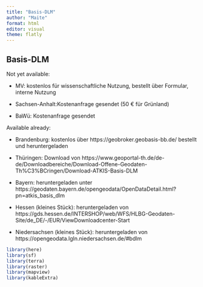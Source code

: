 ```yaml
---
title: "Basis-DLM"
author: "Maite"
format: html
editor: visual
theme: flatly
---
```


## Basis-DLM

Not yet available:

-   MV: kostenlos für wissenschaftliche Nutzung, bestellt über Formular, interne Nutzung

-   Sachsen-Anhalt:Kostenanfrage gesendet (50 € für Grünland)

-   BaWü: Kostenanfrage gesendet

Available already:

-   Brandenburg: kostenlos über https://geobroker.geobasis-bb.de/ bestellt und heruntergeladen

-   Thüringen: Download von https://www.geoportal-th.de/de-de/Downloadbereiche/Download-Offene-Geodaten-Th%C3%BCringen/Download-ATKIS-Basis-DLM

-   Bayern: heruntergeladen unter https://geodaten.bayern.de/opengeodata/OpenDataDetail.html?pn=atkis_basis_dlm

-   Hessen (kleines Stück): heruntergeladen von https://gds.hessen.de/INTERSHOP/web/WFS/HLBG-Geodaten-Site/de_DE/-/EUR/ViewDownloadcenter-Start

-   Niedersachsen (kleines Stück): heruntergeladen von https://opengeodata.lgln.niedersachsen.de/#bdlm

```r
library(here)
library(sf)
library(terra)
library(raster)
library(mapview)
library(kableExtra)
```
